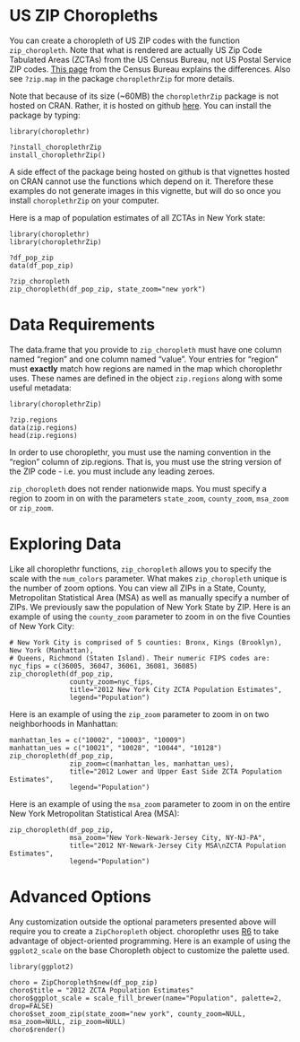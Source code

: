 <!--
  %\VignetteEngine{knitr}
%\VignetteIndexEntry{d) US ZIP Choropleths}
-->

US ZIP Choropleths
===

You can create a choropleth of US ZIP codes with the function `zip_choropleth`. Note that what is rendered are actually US Zip Code Tabulated Areas (ZCTAs) from the US Census Bureau, not US Postal Service ZIP codes. [This page](https://www.census.gov/geo/reference/zctas.html) from the Census Bureau explains the differences. Also see `?zip.map` in the package `choroplethrZip` for more details.

Note that because of its size (~60MB) the `choroplethrZip` package is not hosted on CRAN. Rather, it is hosted on github [here](https://github.com/arilamstein/choroplethrZip/blob/master/README.md). You can install the package by typing:

```
library(choroplethr)

?install_choroplethrZip
install_choroplethrZip()
```

A side effect of the package being hosted on github is that vignettes hosted on CRAN cannot use the functions which depend on it. Therefore these examples do not generate images in this vignette, but will do so once you install `choroplethrZip` on your computer.

Here is a map of population estimates of all ZCTAs in New York state:

```
library(choroplethr)
library(choroplethrZip)

?df_pop_zip
data(df_pop_zip)

?zip_choropleth
zip_choropleth(df_pop_zip, state_zoom="new york")
```

# Data Requirements

The data.frame that you provide to `zip_choropleth` must have one column named "region" and one column named "value". Your entries for "region" must **exactly** match how regions are named in the map which choroplethr uses.  These names are defined in the object `zip.regions` along with some useful metadata:

```
library(choroplethrZip)

?zip.regions
data(zip.regions)
head(zip.regions)
```

In order to use choroplethr, you must use the naming convention in the "region" column of 
zip.regions. That is, you must use the string version of the ZIP code - i.e. you must include any leading zeroes. 

`zip_choropleth` does not render nationwide maps. You must specify a region to zoom in on with the parameters `state_zoom`, `county_zoom`, `msa_zoom` or `zip_zoom`.


# Exploring Data

Like all choroplethr functions, `zip_choropleth` allows you to specify the scale with the `num_colors` parameter. What makes `zip_choropleth` unique is the number of zoom options. You can view all ZIPs in a State, County, Metropolitan Statistical Area (MSA) as well as manually specify a number of ZIPs. We previously saw the population of New York State by ZIP. Here is an example of using the `county_zoom` parameter to zoom in on the five Counties of New York City:

```
# New York City is comprised of 5 counties: Bronx, Kings (Brooklyn), New York (Manhattan), 
# Queens, Richmond (Staten Island). Their numeric FIPS codes are:
nyc_fips = c(36005, 36047, 36061, 36081, 36085)
zip_choropleth(df_pop_zip,
               county_zoom=nyc_fips,
               title="2012 New York City ZCTA Population Estimates",
               legend="Population")
```

Here is an example of using the `zip_zoom` parameter to zoom in on two neighborhoods in Manhattan:
```
manhattan_les = c("10002", "10003", "10009")
manhattan_ues = c("10021", "10028", "10044", "10128")
zip_choropleth(df_pop_zip,
               zip_zoom=c(manhattan_les, manhattan_ues),
               title="2012 Lower and Upper East Side ZCTA Population Estimates",
               legend="Population")
```

Here is an example of using the `msa_zoom` parameter to zoom in on the entire New York Metropolitan Statistical Area (MSA):

```
zip_choropleth(df_pop_zip,
               msa_zoom="New York-Newark-Jersey City, NY-NJ-PA",
               title="2012 NY-Newark-Jersey City MSA\nZCTA Population Estimates",
               legend="Population")
```

# Advanced Options

Any customization outside the optional parameters presented above will require you to create a `ZipChoropleth` object.  choroplethr uses [R6](https://github.com/wch/R6) to take advantage of object-oriented programming.  Here is an example of using the `ggplot2_scale` on the base Choropleth object to customize the palette used.

```
library(ggplot2)

choro = ZipChoropleth$new(df_pop_zip)
choro$title = "2012 ZCTA Population Estimates"
choro$ggplot_scale = scale_fill_brewer(name="Population", palette=2, drop=FALSE)
choro$set_zoom_zip(state_zoom="new york", county_zoom=NULL, msa_zoom=NULL, zip_zoom=NULL)
choro$render()
```